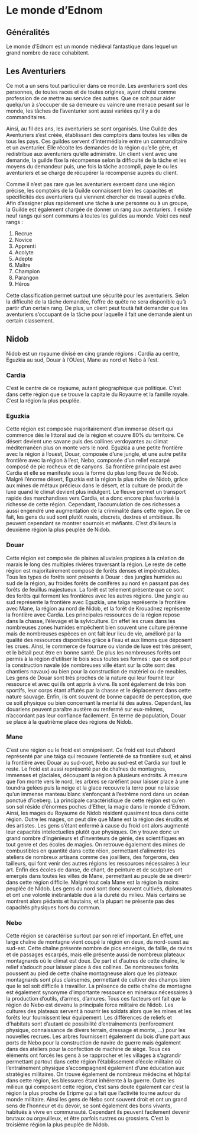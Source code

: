 # Le monde d'Ednom

## Généralités

Le monde d'Ednom est un monde médiéval fantastique dans lequel un grand nombre de race cohabitent.

## Les Aventuriers

Ce mot a un sens tout particulier dans ce monde. Les aventuriers sont des personnes, de toutes races et de toutes origines, ayant choisi comme profession de ce mettre au service des autres. Que ce soit pour aider quelqu'un à s'occuper de sa demeure ou vaincre une menace pesant sur le monde, les tâches de l'aventurier sont aussi variées qu'il y a de commanditaires. 

Ainsi, au fil des ans, les aventuriers se sont organisés. Une Guilde des Aventuriers s'est créée, établissant des comptoirs dans toutes les villes de tous les pays. Ces guildes servent d'intermédiaire entre un commanditaire et un aventurier. Elle récolte les demandes de la région qu'elle gère, et redistribue aux aventuriers qu'elle administre. Un client vient avec une demande, la guilde fixe la récompense selon la difficulté de la tâche et les moyens du demandeur puis, une fois la tâche accompli, paye le ou les aventuriers et se charge de récupérer la récompense auprès du client. 

Comme il n'est pas rare que les aventuriers exercent dans une région précise, les comptoirs de la Guilde connaissent bien les capacités et spécificités des aventuriers qui viennent chercher de travail auprès d'elle. Afin d'assigner plus rapidement une tâche à une personne ou à un groupe, la Guilde est également chargée de donner un rang aux aventuriers. Il existe neuf rangs qui sont communs à toutes les guildes au monde. Voici ces neuf rangs : 

1. Recrue
2. Novice
3. Apprenti
4. Acolyte
5. Adepte 
6. Maître
7. Champion
8. Parangon
9. Héros

Cette classification permet surtout une sécurité pour les aventuriers. Selon la difficulté de la tâche demandée, l'offre de quête ne sera disponible qu'à partir d'un certain rang. De plus, un client peut toutà fait demander que les aventuriers s'occupant de la tâche pour laquelle il fait une demande aient un certain classement.  

## Nidob

Nidob est un royaume divisé en cinq grande régions : Cardia au centre, Eguzkia au sud, Douar à l'OUest, Mane au nord et Nebo à l'est. 

### Cardia

C'est le centre de ce royaume, autant géographique que politique. C'est dans cette région que se trouve la capitale du Royaume et la famille royale. C'est la région la plus peuplée. 

### Eguzkia

Cette région est composée majoritairement d'un immense désert qui commence dès le littoral sud de la région et couvre 80% du territoire. Ce désert devient une savane puis des collines verdoyantes au climat méditerranéen plus on monte vers le nord. Eguzkia a une petite frontière avec la région à l'ouest, Douar, composée d'une jungle, et une autre petite frontière avec la région à l'est, Nebo, composée d'un relief escarpé composé de pic rocheux et de canyons. Sa frontière principale est avec Cardia et elle se manifeste sous la forme du plus long fleuve de Nidob. Malgré l'énorme désert, Eguzkia est la région la plus riche de Nidob, grâce aux mines de métaux précieux dans le désert, et la culture de produit de luxe quand le climat devient plus indulgent. Le fleuve permet un transport rapide des marchandises vers Cardia, et a donc encore plus favorisé la richesse de cette région. Cependant, l'accumulation de ces richesses a aussi engendré une augmentation de la criminalité dans cette région. De ce fait, les gens du sud sont plutôt rusés, discrets, dextres et ambitieux. Ils peuvent cependant se montrer sournois et méfiants. C'est d'ailleurs la deuxième région la plus peuplée de Nidob.

### Douar

Cette région est composée de plaines alluviales propices à la création de marais le long des multiples rivières traversant la région. Le reste de cette région est majoritairement composé de forêts denses et impénétrables. Tous les types de forêts sont présents à Douar : des jungles humides au sud de la région, au froides forêts de conifères au nord en passant pas des forêts de feuillus majestueux. La forêt est tellement présente que ce sont des forêts qui forment les frontières avec les autres régions. Une jungle au sud représente la frontière avec Eguzkia, une taïga représente la frontière avec Mane, la région au nord de Nidob, et la forêt de Krouadnez représente la frontière avec Cardia. Les principales ressources de la région repose dans la chasse, l'élevage et la sylviculture. En effet les crues dans les nombreuses zones humides empêchent bien souvent une culture pérenne mais de nombreuses espèces en ont fait leur lieu de vie, amélioré par la qualité des ressources disponibles grâce à l'eau et aux limons que déposent les crues. Ainsi, le commerce de fourrure ou viande de luxe est très présent, et le bétail peut être en bonne santé. De plus les nombreuses forêts ont permis à la région d'utiliser le bois sous toutes ses formes : que ce soit pour la construction navale (de nombreuses ville étant sur la côte sont des chantiers navaux) ou bien pour la construction de matériel ou de meubles. Les gens de Douar sont très proches de la nature qui leur fournit leur ressource et avec qui ils ont appris à vivre. Ils sont également de très bon sportifs, leur corps étant affutés par la chasse et le déplacement dans cette nature sauvage. Enfin, ils ont souvent de bonne capacité de perception, que ce soit physique ou bien concernant la mentalité des autres. Cependant, les douariens peuvent paraître austère ou renfermé sur eux-mêmes, n'accordant pas leur confiance facilement. En terme de population, Douar se place à la quatrième place des régions de Nidob.

### Mane

C'est une région ou le froid est omniprésent. Ce froid est tout d'abord représenté par une taïga qui recouvre l'entiereté de sa frontière sud, et ainsi la frontière avec Douar au sud-ouet, Nebo au sud-est et Cardia sur tout le reste. Le froid est aussi représenté par de chaînes de montagnes, immenses et glaciales, découpant la région à plusieurs endroits. A mesure que l'on monte vers le nord, les arbres se raréfient pour laisser place à une toundra gelées puis la neige et la glace recouvre la terre pour ne laisse qu'un immense manteau blanc s'enfonçant à l'extrême nord dans un océan ponctué d'iceberg. La principale caractéristique de cette région est qu'en son sol réside d'énormes poches d'Ether, la magie dans le monde d'Ednom. Ainsi, les mages du Royaume de Nidob résident quasiment tous dans cette région. Outre les mages, on peut dire que Mane est la région des érudits et des artistes. Les gens s'étant enfermé à cause du froid ont alors augmenté leur capacités intelectuelles plutôt que physiques. On y trouve donc un grand nombre d'ingénieurs et d'inventeurs de génie, des scientifiques en tout genre et des écoles de magies. On retrouve également des mines de combustibles en quantité dans cette réion, permettant d'alimenter les ateliers de nombreux artisans comme des joailliers, des forgerons, des tailleurs, qui font venir des autres régions les ressources nécessaires à leur art. Enfin des écoles de danse, de chant, de peinture et de sculpture ont emergés dans toutes les villes de Mane, permettant au peuple de se divertir dans cette région difficile. Malgré tout cela Mane est la région la moins peuplée de NIdob. Les gens du nord sont donc souvent cultivés, diplomates et ont une volonté inébranlable due à la dureté du milieu. Mais certains se montrent alors pédants et hautains, et la plupart ne présente pas des capacités physiques hors du commun.

### Nebo

Cette région se caractérise surtout par son relief important. En effet, une large chaîne de montagne vient coupé la région en deux, du nord-ouest au sud-est. Cette chaîne présente nombre de pics enneigés, de faille, de ravins et de passages escarpés, mais elle présente aussi de nombreux plateaux montagnards où le climat est doux. De part et d'autres de cette chaîne, le relief s'adoucit pour laisser place à des collines. De nombreuses forêts poussent au pied de cette chaîne montagneuse alors que les plateaux montagnards sont plus clairsemés, permettant de cultiver des champs bien que le sol soit difficile à travailler. La présence de cette chaîne de montagne est également synonyme d'importante ressource en minéraux nécessaires à la production d'outils, d'armes, d'amures. Tous ces facteurs ont fait que la région de Nebo est devenu la principale force militaire de Nidob. Les cultures des plateaux servent à nourrir les soldats alors que les mines et les forêts leur fournissent leur équipement. Les différences de reliefs et d'habitats sont d'autant de possibilité d'entraînements (renforcement physique, connaissance de divers terrain, dressage et monte, ...) pour les nouvelles recrues. Les arbres fournissent également du bois d'une part aux ports de Nebo pour la construction de navire de guerre mais également dans des ateliers pour la confection de machine de siège. Tous ces éléments ont forcés les gens à se rapprocher et les villages à s'agrandir permettant partout dans cette région l'établissement d'école militaire où l'entraînement physique s'accompagnent également d'une éducation aux stratégies militaires. On trouve également de nombreux médecins et hôpital dans cette région, les blessures étant inhérente à la guerre. Outre les milieux qui composent cette région, c'est sans doute également car c'est la région la plus proche de Eripme qui a fait que l'activité tourne autour du monde militaire. Ainsi les gens de Nebo sont souvent droit et ont un grand sens de l'honneur et du devoir, se sont également des bons vivants, habitués à vivre en communauté. Cependant ils peuvent facilement devenir brutaux ou orgeuilleux, et être parfois rustres ou grossiers. C'est la troisième région la plus peuplée de Nidob.